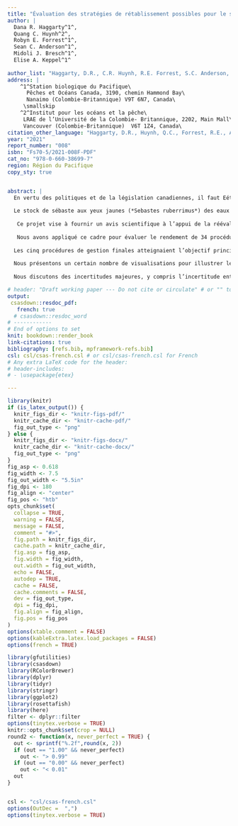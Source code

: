 ```yaml
---
title: "Évaluation des stratégies de rétablissement possibles pour le sébaste aux yeux jaunes (*Sebastes ruberrimus*) des eaux intérieures de la Colombie-Britannique"
author: |
  Dana R. Haggarty^1^,
  Quang C. Huynh^2^,
  Robyn E. Forrest^1^,
  Sean C. Anderson^1^,
  Midoli J. Bresch^1^,
  Elise A. Keppel^1^
  
author_list: "Haggarty, D.R., C.R. Huynh, R.E. Forrest, S.C. Anderson, M.J. Bresch, et E.A. Keppel"
address: |
    ^1^Station biologique du Pacifique\
      Pêches et Océans Canada, 3190, chemin Hammond Bay\
      Nanaimo (Colombie-Britannique) V9T 6N7, Canada\
     \smallskip
    ^2^Institut pour les océans et la pêche\
     LRAE de l’Université de la Colombie- Britannique, 2202, Main Mall\
     Vancouver (Colombie-Britannique)  V6T 1Z4, Canada\
citation_other_language: "Haggarty, D.R., Huynh, Q.C., Forrest, R.E., Anderson, S.C., Bresch, M.J., Keppel, E.A. 2021. Evaluation of potential rebuilding strategies for Inside Yelloweye Rockfish (*Sebastes ruberrimus*) in British Columbia. DFO Can. Sci. Advis. Sec. Res. Doc. 2021/008. vi + 141 p."
year: "2021"
report_number: "008"
isbn: "Fs70-5/2021-008F-PDF"
cat_no: "978-0-660-38699-7"
region: Région du Pacifique 
copy_sty: true


abstract: |
  En vertu des politiques et de la législation canadiennes, il faut Eétablir un plan de rétablissement pour les stocks de poissons qui ont été évalués comme étant inférieurs au point de référence limite (PRL) afin de les ramener au-delà du PRL. Les plans de rétablissement doivent être fondés sur des objectifs caractérisés par 1) une cible, 2) un délai souhaité pour atteindre la cible et 3) une probabilité acceptable d’atteindre la cible. Les plans de rétablissement doivent également comprendre des mesures de gestion ou des procédures de gestion, des jalons cibles et être évalués régulièrement.
  
  Le stock de sébaste aux yeux jaunes (*Sebastes ruberrimus*) des eaux intérieures est un stock sur lequel on dispose de données limitées, présent dans la zone de gestion du poisson de fond 4B (détroit de la Reine-Charlotte, détroit de Georgie et détroit de Juan de Fuca) en Colombie-Britannique. Il a été évalué comme étant inférieur au PLR en 2010, ce qui a donné lieu à la publication d’un plan de rétablissement. Il est également inscrit en vertu de la *Loi sur les espèces en péril* comme espèce préoccupante. L’actuelle procédure de gestion pour assurer le rétablissement est un total autorisé des captures (TAC) annuel fixe de 15 tonnes métriques, qui n’a pas été réévalué depuis la dernière évaluation.
  
   Ce projet vise à fournir un avis scientifique à l’appui de la réévaluation du plan de rétablissement du sébaste aux yeux jaunes des eaux intérieures. Nous appliquons un nouveau cadre d’évaluation de la stratégie de gestion (le Cadre des procédures de gestion), récemment élaboré pour le poisson de fond de la Colombie-Britannique, afin d’évaluer le rendement des autres procédures de gestion à données limitées pour ce qui est de l’atteinte des objectifs de rétablissement. Le Cadre des procédures de gestion suit six étapes de pratiques exemplaires pour évaluer la stratégie de gestion : 1) la définition du contexte décisionnel; 2) l’établissement des objectifs et des paramètres de rendement; 3) la précision des modèles opérationnels pour représenter le système sous-jacent et calculer les paramètres de rendement; 4) la sélection des procédures de gestion possibles; 5) la réalisation de simulations en boucle fermée afin d’évaluer le rendement des procédures de gestion; 6) la présentation des résultats pour faciliter l’évaluation des compromis.
 
   Nous avons appliqué ce cadre pour évaluer le rendement de 34 procédures de gestion à données limitées pour ce qui est de l’atteinte de l’objectif principal, qui est de ramener le stock au-dessus du PRL sur 1,5 génération avec au moins une probabilité de réussite de 95 % [19 fois sur 20]. Nous avons également évalué le rendement des procédures de gestion en ce qui concerne deux autres paramètres de conservation, quatre objectifs de prises moyennes et un objectif de variabilité des prises. Pour tenir compte de l’incertitude liée à la dynamique de la population sous-jacente et aux sources de données, nous avons élaboré six scénarios de modèles opérationnels de rechange, qui différaient de par les hypothèses précises du modèle et des données. Ces scénarios de modèles opérationnels ont été divisés en un « ensemble de référence » (quatre modèles opérationnels) et un « ensemble de robustesse » (deux modèles opérationnels). Nous avons conditionné tous les modèles opérationnels aux données sur les prises observées, aux indices de l’abondance et aux données accessibles sur la composition selon l’âge. Nous avons utilisé la simulation en boucle fermée pour évaluer le rendement des procédures de gestion et nous avons éliminé celles qui ne satisfaisaient pas à un ensemble de critères de base, ce qui a laissé cinq procédures de gestion possibles : des procédures de gestion à prises constantes annuelles de 10 ou 15 tonnes et trois procédures de gestion qui ajustent le TAC en fonction de la pente relative de l’indice de l’abondance dans le relevé à la palangre sur fond dur dans les eaux intérieures.
 
  Les cinq procédures de gestion finales atteignaient l’objectif principal avec une probabilité supérieure à 0,98 (49 fois sur 50), dans les scénarios des quatre modèles opérationnels de l’ensemble de référence, surtout qu’aucun des modèles opérationnels de l’ensemble de référence n’a estimé que le stock serait inférieur au PRL en 2020. Dans les scénarios des deux modèles opérationnels de l’ensemble de robustesse, le scénario qui simulait une plus grande variabilité dans le futur relevé à la palangre sur fond dur a donné des résultats semblables à ceux des scénarios de l’ensemble de référence. Cependant, dans le scénario qui supposait un taux de mortalité naturelle plus faible pour le stock (« M faible »), toutes les procédures de gestion avaient des probabilités plus basses d’atteindre l’objectif principal, la probabilité la plus faible étant atteinte par la procédure de gestion actuelle (prises constantes de 15 tonnes).
 
  Nous présentons un certain nombre de visualisations pour illustrer les compromis entre les objectifs de conservation et de prises pour les différentes procédures de gestion dans d’autres scénarios de modèles opérationnels. Ces visualisations présentent les compromis sous forme de tableaux et de graphiques, destinés à faciliter le processus de sélection de la procédure de gestion finale. Étant donné que toutes les procédures de gestion ont atteint l’objectif principal dans les scénarios de l’ensemble de référence, il n’y avait pas de compromis important entre les objectifs de conservation et les objectifs de prises. Parmi les deux scénarios de l’ensemble de robustesse, les compromis étaient les plus évidents dans le scénario de M faible, où la probabilité d’atteindre l’objectif principal diminuait à mesure que la probabilité de prises moyennes à court terme de 10 tonnes augmentait.
 
  Nous discutons des incertitudes majeures, y compris l’incertitude entourant la mortalité naturelle, la sélectivité et les prises historiques, en notant que nous avons tenté d’en tenir compte en évaluant le rendement des procédures de gestion dans plusieurs modèles opérationnels. Nous soulignons les problèmes concernant les estimations de l’état actuel du stock de sébaste aux yeux jaunes des eaux intérieures et le rôle des points de référence dans le Cadre des procédures de gestion. Nous formulons des recommandations sur la fréquence des évaluations et suggérons des déclencheurs pour la réévaluation. Nous évaluons également le rendement des procédures de gestion en ce qui concerne le respect de deux autres critères d’évaluation pour le Comité sur la situation des espèces en péril au Canada.

# header: "Draft working paper --- Do not cite or circulate" # or "" to omit
output:
 csasdown::resdoc_pdf:
   french: true
  # csasdown::resdoc_word
# ------------
# End of options to set
knit: bookdown::render_book
link-citations: true
bibliography: [refs.bib, mpframework-refs.bib]
csl: csl/csas-french.csl # or csl/csas-french.csl for French
# Any extra LaTeX code for the header:
# header-includes:
# - \usepackage{etex}

---
```


```r
library(knitr)
if (is_latex_output()) {
  knitr_figs_dir <- "knitr-figs-pdf/"
  knitr_cache_dir <- "knitr-cache-pdf/"
  fig_out_type <- "png"
} else {
  knitr_figs_dir <- "knitr-figs-docx/"
  knitr_cache_dir <- "knitr-cache-docx/"
  fig_out_type <- "png"
}
fig_asp <- 0.618
fig_width <- 7.5
fig_out_width <- "5.5in"
fig_dpi <- 180
fig_align <- "center"
fig_pos <- "htb"
opts_chunk$set(
  collapse = TRUE,
  warning = FALSE,
  message = FALSE,
  comment = "#>",
  fig.path = knitr_figs_dir,
  cache.path = knitr_cache_dir,
  fig.asp = fig_asp,
  fig.width = fig_width,
  out.width = fig_out_width,
  echo = FALSE,
  autodep = TRUE,
  cache = FALSE,
  cache.comments = FALSE,
  dev = fig_out_type,
  dpi = fig_dpi,
  fig.align = fig_align,
  fig.pos = fig_pos
)
options(xtable.comment = FALSE)
options(kableExtra.latex.load_packages = FALSE)
options(french = TRUE)
```

```r
library(gfutilities)
library(csasdown)
library(RColorBrewer)
library(dplyr)
library(tidyr)
library(stringr)
library(ggplot2)
library(rosettafish)
library(here)
filter <- dplyr::filter
options(tinytex.verbose = TRUE)
knitr::opts_chunk$set(crop = NULL)
round2 <- function(x, never_perfect = TRUE) {
  out <- sprintf("%.2f",round(x, 2))
  if (out == "1.00" && never_perfect)
    out <- "> 0.99"
  if (out == "0.00" && never_perfect)
    out <- "< 0.01"
  out
}


csl <- "csl/csas-french.csl"
options(OutDec =  ",")
options(tinytex.verbose = TRUE)
```

